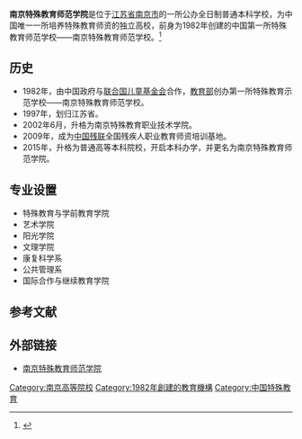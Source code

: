{{高校
| name = 南京特殊教育师范学院
| image = 
| logo = 
| motto = 
| rector = 
| type = 公办
| established = 1982年
| location = [[中华人民共和国|中华人民共和国]][[江苏省|江苏省]][[南京市|南京市]][[栖霞区|栖霞区]]]
| students = 
| staff = 
| campus = 
| address = 神农路1号
| telephone = 
| area = 
| former_names = 南京特殊教育职业技术学院
| sports = 
| website = http://www.njts.edu.cn/
http://www.njty.edu.cn/
}}
'''南京特殊教育师范学院'''是位于[[江苏省|江苏省]][[南京市|南京市]]的一所公办全日制普通本科学校，为中国唯一一所培养特殊教育师资的独立高校，前身为1982年创建的中国第一所特殊教育师范学校——南京特殊教育师范学校。<ref>{{Cite web |url=http://infopub.njty.edu.cn/about/survey/20100701000000_1097.html |title=南京特殊教育职业技术学院简介 |access-date=2013-12-13 |archive-date=2015-06-12 |archive-url=https://web.archive.org/web/20150612012727/http://infopub.njty.edu.cn/about/survey/20100701000000_1097.html |dead-url=yes }}</ref>

== 历史 ==
*1982年，由中国政府与[[联合国儿童基金会|联合国儿童基金会]]合作，[[中华人民共和国教育部|教育部]]创办第一所特殊教育示范学校——南京特殊教育师范学校。
*1997年，划归江苏省。
*2002年6月，升格为南京特殊教育职业技术学院。
*2009年，成为[[中国残联|中国残联]]全国残疾人职业教育师资培训基地。
*2015年，升格为普通高等本科院校，开启本科办学，并更名为南京特殊教育师范学院。
== 专业设置 ==
*特殊教育与学前教育学院
*艺术学院
*阳光学院
*文理学院
*康复科学系
*公共管理系
*国际合作与继续教育学院
== 参考文献 ==
{{reflist}}
== 外部链接 ==
* [https://web.archive.org/web/20041109012543/http://www.njty.edu.cn/ 南京特殊教育师范学院]

{{Univ-stub}}
{{江苏高等院校}}
[[Category:南京高等院校|Category:南京高等院校]]
[[Category:1982年創建的教育機構|Category:1982年創建的教育機構]]
[[Category:中国特殊教育|Category:中国特殊教育]]